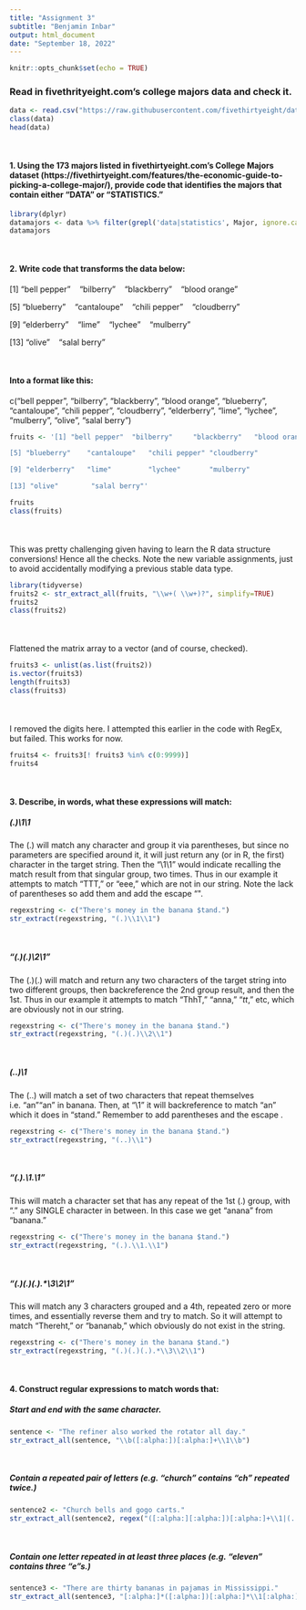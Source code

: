 ---
title: "Assignment 3"
subtitle: "Benjamin Inbar"
output: html_document
date: "September 18, 2022"
---

```{r setup, include=FALSE}
knitr::opts_chunk$set(echo = TRUE)
```

### Read in fivethrityeight.com's college majors data and check it.

```{r}
data <- read.csv("https://raw.githubusercontent.com/fivethirtyeight/data/master/college-majors/majors-list.csv")
class(data)
head(data)
```

</div><div style="margin-top:50px;">
#### 1. Using the 173 majors listed in fivethirtyeight.com’s College Majors dataset (https://fivethirtyeight.com/features/the-economic-guide-to-picking-a-college-major/), provide code that identifies the majors that contain either "DATA" or "STATISTICS."
```{r, warning=FALSE, message=FALSE}
library(dplyr)
datamajors <- data %>% filter(grepl('data|statistics', Major, ignore.case=TRUE))
datamajors
```

</div><div style="margin-top:50px;">
#### 2. Write code that transforms the data below:
[1] "bell pepper" &nbsp;&nbsp; "bilberry"  &nbsp;&nbsp;   "blackberry" &nbsp;&nbsp;  "blood orange"

[5] "blueberry"  &nbsp;&nbsp;  "cantaloupe" &nbsp;&nbsp;  "chili pepper" &nbsp;&nbsp; "cloudberry"  

[9] "elderberry" &nbsp;&nbsp;  "lime"   &nbsp;&nbsp;     "lychee"  &nbsp;&nbsp;    "mulberry"    

[13] "olive"    &nbsp;&nbsp;    "salal berry"

</div><div style="margin-top:50px;">
#### Into a format like this:
c("bell pepper", "bilberry", "blackberry", "blood orange", "blueberry", "cantaloupe", "chili pepper", "cloudberry", "elderberry", "lime", "lychee", "mulberry", "olive", "salal berry")

```{r}
fruits <- '[1] "bell pepper"  "bilberry"     "blackberry"   "blood orange"

[5] "blueberry"    "cantaloupe"   "chili pepper" "cloudberry"  

[9] "elderberry"   "lime"         "lychee"       "mulberry"    

[13] "olive"        "salal berry"'

fruits
class(fruits)
```

</div><div style="margin-top:50px;">
This was pretty challenging given having to learn the R data structure conversions! Hence all the checks.
Note the new variable assignments, just to avoid accidentally modifying a previous stable data type.

```{r, warning=FALSE, message=FALSE}
library(tidyverse)
fruits2 <- str_extract_all(fruits, "\\w+( \\w+)?", simplify=TRUE)
fruits2
class(fruits2)
```

</div><div style="margin-top:50px;">
Flattened the matrix array to a vector (and of course, checked).
```{r}
fruits3 <- unlist(as.list(fruits2))
is.vector(fruits3)
length(fruits3)
class(fruits3)
```

</div><div style="margin-top:50px;">
I removed the digits here. I attempted this earlier in the code with RegEx, but failed. This works for now.
```{r}
fruits4 <- fruits3[! fruits3 %in% c(0:9999)]
fruits4
```

</div><div style="margin-top:50px;">
#### 3. Describe, in words, what these expressions will match:
##### (.)\1\1
The (.) will match any character and group it via parentheses, but since no parameters are specified around it, it will just return any (or in R, the first) character in the target string. Then the "\1\1" would indicate recalling the match result from that singular group, two times. Thus in our example it attempts to match "TTT," or "eee," which are not in our string. Note the lack of parentheses so add them and add the escape "\".
```{r}
regexstring <- c("There's money in the banana $tand.")
str_extract(regexstring, "(.)\\1\\1")
```

</div><div style="margin-top:50px;">
##### "(.)(.)\\2\\1"
The (.)(.) will match and return any two characters of the target string into two different groups, then backreference the 2nd group result, and then the 1st. Thus in our example it attempts to match "ThhT," "anna," "$tt$," etc, which are obviously not in our string.
```{r}
regexstring <- c("There's money in the banana $tand.")
str_extract(regexstring, "(.)(.)\\2\\1")
```

</div><div style="margin-top:50px;">
##### (..)\1
The (..) will match a set of two characters that repeat themselves i.e. "an""an" in banana. Then, at "\1" it will backreference to match "an" which it does in "stand." Remember to add parentheses and the escape \.
```{r}
regexstring <- c("There's money in the banana $tand.")
str_extract(regexstring, "(..)\\1")
```

</div><div style="margin-top:50px;">
##### "(.).\\1.\\1"
This will match a character set that has any repeat of the 1st (.) group, with "." any SINGLE character in between. In this case we get "anana" from "banana."
```{r}
regexstring <- c("There's money in the banana $tand.")
str_extract(regexstring, "(.).\\1.\\1")
```

</div><div style="margin-top:50px;">
##### "(.)(.)(.).*\\3\\2\\1"
This will match any 3 characters grouped and a 4th, repeated zero or more times, and essentially reverse them and try to match. So it will attempt to match "Thereht," or "bananab," which obviously do not exist in the string.
```{r}
regexstring <- c("There's money in the banana $tand.")
str_extract(regexstring, "(.)(.)(.).*\\3\\2\\1")
```

</div><div style="margin-top:50px;">
#### 4. Construct regular expressions to match words that:
##### Start and end with the same character.
```{r}
sentence <- "The refiner also worked the rotator all day."
str_extract_all(sentence, "\\b([:alpha:])[:alpha:]+\\1\\b")
```

</div><div style="margin-top:50px;">
##### Contain a repeated pair of letters (e.g. "church" contains "ch" repeated twice.)
```{r}
sentence2 <- "Church bells and gogo carts."
str_extract_all(sentence2, regex("([:alpha:][:alpha:])[:alpha:]+\\1|(..)\\2", ignore_case=TRUE))
```

</div><div style="margin-top:50px;">
##### Contain one letter repeated in at least three places (e.g. "eleven" contains three "e"s.)
```{r}
sentence3 <- "There are thirty bananas in pajamas in Mississippi."
str_extract_all(sentence3, "[:alpha:]*([:alpha:])[:alpha:]*\\1[:alpha:]*\\1[:alpha:]*")
```
